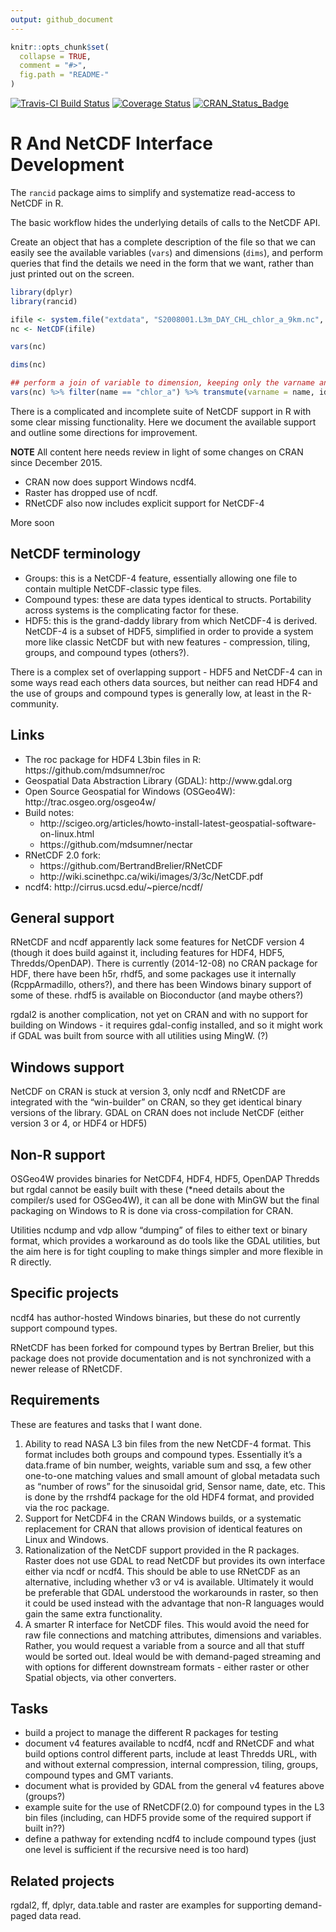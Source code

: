 ```yaml
---
output: github_document
---
```


<!-- README.md is generated from README.Rmd. Please edit that file -->

```r
knitr::opts_chunk$set(
  collapse = TRUE,
  comment = "#>",
  fig.path = "README-"
)
```

[![Travis-CI Build Status](https://travis-ci.org/mdsumner/rancid.svg?branch=master)](https://travis-ci.org/mdsumner/rancid)
[![Coverage Status](https://img.shields.io/codecov/c/github/mdsumner/rancid/master.svg)](https://codecov.io/github/mdsumner/rancid?branch=master)
[![CRAN_Status_Badge](http://www.r-pkg.org/badges/version/rancid)](https://cran.r-project.org/package=rancid)


# R And NetCDF Interface Development

The `rancid` package aims to simplify and systematize read-access to NetCDF in R. 

The basic workflow hides the underlying details of calls to the NetCDF API. 

Create an object that has a complete description of the file so that we can easily see the available variables (`vars`) and dimensions (`dims`), and perform queries that find the details we need in the form that we want, rather than just printed out on the screen. 

```r
library(dplyr)
library(rancid)

ifile <- system.file("extdata", "S2008001.L3m_DAY_CHL_chlor_a_9km.nc", package = "rancid")
nc <- NetCDF(ifile)
```


```r
vars(nc)

dims(nc)

## perform a join of variable to dimension, keeping only the varname and id
vars(nc) %>% filter(name == "chlor_a") %>% transmute(varname = name, id) %>%  inner_join(nc$vardim, "id") %>% inner_join(dims(nc), c("dimids" = "id"))
```
<!--
```r
We can use this to build tools for simplified access, maybe.
getvar3d <- function(filename, varname) {
  meta <- NetCDF(filename)
  v <- vars(meta) %>% filter(name == varname) 
  dd <- v %>% transmute(varname = name, id) %>%  inner_join(meta$vardim, "id") %>% inner_join(dims(meta), c("dimids" = "id")) ## order by v list
  typ <- list(float = numeric, double = numeric, int = integer)[[v$prec]]
  val <- typ(1)
  var <- array(val, c(dd$len, nrow(meta$file)))
  for (ii in seq(nrow(meta$file))) {
    var[,,ii] <- ncdf4::ncvar_get(ncdf4::open_nc(meta$file$filename[ii]), varname)
  }
  
}
```
-->

There is a complicated and incomplete suite of NetCDF support in R with some clear missing functionality. Here we document the available support and outline some directions for improvement. 


**NOTE** All content here needs review in light of some changes on CRAN since December 2015. 

* CRAN now does support Windows ncdf4. 
* Raster has dropped use of ncdf. 
* RNetCDF also now includes explicit support for NetCDF-4

More soon 


## NetCDF terminology

* Groups: this is a NetCDF-4 feature, essentially allowing one file to contain multiple NetCDF-classic type files. 
* Compound types:  these are data types identical to structs. Portability across systems is the complicating factor for these. 
* HDF5:  this is the grand-daddy library from which NetCDF-4 is derived. NetCDF-4 is a subset of HDF5, simplified in order to provide a system more like classic NetCDF but with new features - compression, tiling, groups, and compound types (others?). 

There is a complex set of overlapping support - HDF5 and NetCDF-4 can in some ways read each others data sources, but neither can read HDF4 and the use of groups and compound types is generally low, at least in the R-community. 


## Links

* The roc package for HDF4 L3bin files in R: https://github.com/mdsumner/roc
* Geospatial Data Abstraction Library (GDAL): http://www.gdal.org
* Open Source Geospatial for Windows (OSGeo4W): http://trac.osgeo.org/osgeo4w/
* Build notes: 
  + http://scigeo.org/articles/howto-install-latest-geospatial-software-on-linux.html 
  + https://github.com/mdsumner/nectar
* RNetCDF 2.0 fork: 
  + https://github.com/BertrandBrelier/RNetCDF 
  + http://wiki.scinethpc.ca/wiki/images/3/3c/NetCDF.pdf
* ncdf4: http://cirrus.ucsd.edu/~pierce/ncdf/


## General support



RNetCDF and ncdf apparently lack some features for NetCDF version 4 (though it does build against it, including features for HDF4, HDF5, Thredds/OpenDAP). 
There is currently (2014-12-08) no CRAN package for HDF, there have been h5r, rhdf5, and some packages use it internally (RcppArmadillo, others?), and there has been Windows binary support of some of these. rhdf5 is available on Bioconductor (and maybe others?)

rgdal2 is another complication, not yet on CRAN and with no support for building on Windows - it requires gdal-config installed, and so it might work if GDAL was built from source with all utilities using MingW. (?)

## Windows support 

NetCDF on CRAN is stuck at version 3, only ncdf and RNetCDF are integrated with the "win-builder" on CRAN, so they get identical binary versions of the library. GDAL on CRAN does not include NetCDF (either version 3 or 4, or HDF4 or HDF5)

## Non-R support

OSGeo4W provides binaries for NetCDF4, HDF4, HDF5, OpenDAP Thredds but rgdal cannot be easily built with these (*need details about the compiler/s used for OSGeo4W), it can all be done with MinGW but the final packaging on Windows to R is done via cross-compilation for CRAN. 

Utilities ncdump and vdp allow "dumping" of files to either text or binary format, which provides a workaround as do tools like the GDAL utilities, but the aim here is for tight coupling to make things simpler and more flexible in R directly. 

## Specific projects

ncdf4 has author-hosted Windows binaries, but these do not currently support compound types. 

RNetCDF has been forked for compound types by Bertran Brelier, but this package does not provide documentation and is not synchronized with a newer release of RNetCDF. 

## Requirements 

These are features and tasks that I want done. 

1. Ability to read NASA L3 bin files from the new NetCDF-4 format. This format includes both groups and compound types. Essentially it's a data.frame of bin number, weights, variable sum and ssq, a few other one-to-one matching values and small amount of global metadata such as "number of rows" for the sinusoidal grid, Sensor name, date, etc. This is done by the rrshdf4 package for the old HDF4 format, and provided via the roc package. 
2. Support for NetCDF4 in the CRAN Windows builds, or a systematic replacement for CRAN that allows provision of identical features on Linux and Windows. 
3. Rationalization of the NetCDF support provided in the R packages. Raster does not use GDAL to read NetCDF but provides its own interface either via ncdf or ncdf4. This should be able to use RNetCDF as an alternative, including whether v3 or v4 is available. Ultimately it would be preferable that GDAL understood the workarounds in raster, so then it could be used instead with the advantage that non-R languages would gain the same extra functionality. 
4. A smarter R interface for NetCDF files. This would avoid the need for raw file connections and matching attributes, dimensions and variables. Rather, you would request a variable from a source and all that stuff would be sorted out. Ideal would be with demand-paged streaming and with options for different downstream formats - either raster or other Spatial objects, via other converters. 

## Tasks

- build a project to manage the different R packages for testing 
- document v4 features available to ncdf4, ncdf and RNetCDF and what build options control different parts, include at least Thredds URL, with and without external compression, internal compression, tiling, groups, compound types and GMT variants. 
- document what is provided by GDAL from the general v4 features above (groups?)
- example suite for the use of RNetCDF(2.0) for compound types in the L3 bin files (including, can HDF5 provide some of the required support if built in??)
- define a pathway for extending ncdf4 to include compound types (just one level is sufficient if the recursive need is too hard)



## Related projects

rgdal2, ff, dplyr, data.table and raster are examples for supporting demand-paged data read. 


